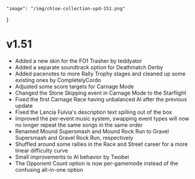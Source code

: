     "image": "/img/chloe-collection-upd-151.png"
}

# v1.51

- Added a new skin for the FO1 Trasher by teddyator 
- Added a separate soundtrack option for Deathmatch Derby
- Added pacenotes to more Rally Trophy stages and cleaned up some existing ones by CompletelyCordo
- Adjusted some score targets for Carnage Mode
- Changed the Stone Skipping event in Carnage Mode to the Starflight
- Fixed the first Carnage Race having unbalanced AI after the previous update
- Fixed the Lancia Fulvia's description text spilling out of the box
- Improved the per-event music system, swapping event types will now no longer repeat the same songs in the same order
- Renamed Mound Supersmash and Mound Rock Run to Gravel Supersmash and Gravel Rock Run, respectively
- Shuffled around some rallies in the Race and Street career for a more linear difficulty curve
- Small improvements to AI behavior by Twobei 
- The Opponent Count option is now per-gamemode instead of the confusing all-in-one option